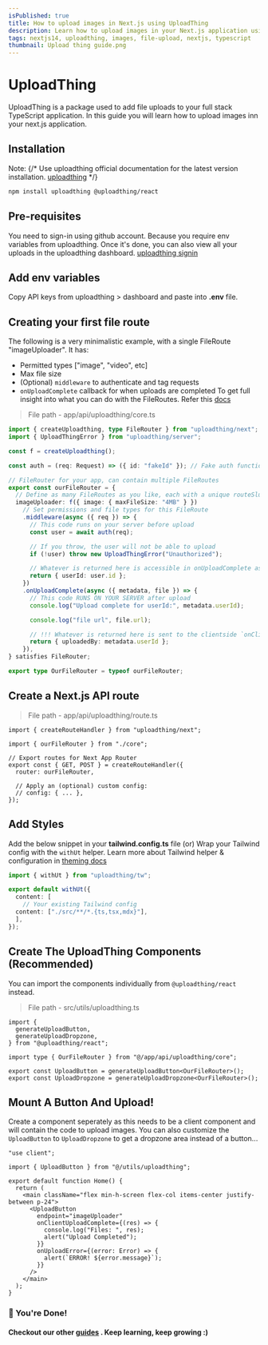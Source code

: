 ```yaml
---
isPublished: true
title: How to upload images in Next.js using UploadThing
description: Learn how to upload images in your Next.js application using UploadThing.
tags: nextjs14, uploadthing, images, file-upload, nextjs, typescript
thumbnail: Upload thing guide.png
---
```


# UploadThing

UploadThing is a package used to add file uploads to your full stack TypeScript application. In this guide you will learn how to upload images inn your next.js application.

## Installation

Note:
{/* Use uploadthing official documentation for the latest version installation. [uploadthing](https://docs.uploadthing.com/getting-started/appdir) */}

```bash
npm install uploadthing @uploadthing/react
```

## Pre-requisites

You need to sign-in using github account. Because you require env variables from uploadthing.
Once it's done, you can also view all your uploads in the uploadthing dashboard.
[uploadthing signin](https://uploadthing.com/dashboard)

## Add env variables

Copy API keys from uploadthing > dashboard and paste into **.env** file.

## Creating your first file route

The following is a very minimalistic example, with a single FileRoute "imageUploader". It has:

- Permitted types ["image", "video", etc]
- Max file size
- (Optional) `middleware` to authenticate and tag requests
- `onUploadComplete` callback for when uploads are completed
  To get full insight into what you can do with the FileRoutes. Refer this [docs](https://docs.uploadthing.com/api-reference/server#file-routes)

> File path - app/api/uploadthing/core.ts

```ts
import { createUploadthing, type FileRouter } from "uploadthing/next";
import { UploadThingError } from "uploadthing/server";

const f = createUploadthing();

const auth = (req: Request) => ({ id: "fakeId" }); // Fake auth function

// FileRouter for your app, can contain multiple FileRoutes
export const ourFileRouter = {
  // Define as many FileRoutes as you like, each with a unique routeSlug
  imageUploader: f({ image: { maxFileSize: "4MB" } })
    // Set permissions and file types for this FileRoute
    .middleware(async ({ req }) => {
      // This code runs on your server before upload
      const user = await auth(req);

      // If you throw, the user will not be able to upload
      if (!user) throw new UploadThingError("Unauthorized");

      // Whatever is returned here is accessible in onUploadComplete as `metadata`
      return { userId: user.id };
    })
    .onUploadComplete(async ({ metadata, file }) => {
      // This code RUNS ON YOUR SERVER after upload
      console.log("Upload complete for userId:", metadata.userId);

      console.log("file url", file.url);

      // !!! Whatever is returned here is sent to the clientside `onClientUploadComplete` callback
      return { uploadedBy: metadata.userId };
    }),
} satisfies FileRouter;

export type OurFileRouter = typeof ourFileRouter;
```

## Create a Next.js API route

> File path - app/api/uploadthing/route.ts

```tsx
import { createRouteHandler } from "uploadthing/next";

import { ourFileRouter } from "./core";

// Export routes for Next App Router
export const { GET, POST } = createRouteHandler({
  router: ourFileRouter,

  // Apply an (optional) custom config:
  // config: { ... },
});
```

## Add Styles

Add the below snippet in your **tailwind.config.ts** file (or) Wrap your Tailwind config with the `withUt` helper.
Learn more about Tailwind helper & configuration in [theming docs](https://docs.uploadthing.com/theming#with-tailwindcss)

```ts
import { withUt } from "uploadthing/tw";

export default withUt({
  content: [
    // Your existing Tailwind config
  content: ["./src/**/*.{ts,tsx,mdx}"],
  ],
});

```

## Create The UploadThing Components (Recommended)

You can import the components individually from `@uploadthing/react` instead.

> File path - src/utils/uploadthing.ts

```tsx
import {
  generateUploadButton,
  generateUploadDropzone,
} from "@uploadthing/react";

import type { OurFileRouter } from "@/app/api/uploadthing/core";

export const UploadButton = generateUploadButton<OurFileRouter>();
export const UploadDropzone = generateUploadDropzone<OurFileRouter>();
```

## Mount A Button And Upload!

Create a component seperately as this needs to be a client component and will contain the code to upload images.
You can also customize the `UploadButton` to `UploadDropzone` to get a dropzone area instead of a button...

```tsx
"use client";

import { UploadButton } from "@/utils/uploadthing";

export default function Home() {
  return (
    <main className="flex min-h-screen flex-col items-center justify-between p-24">
      <UploadButton
        endpoint="imageUploader"
        onClientUploadComplete={(res) => {
          console.log("Files: ", res);
          alert("Upload Completed");
        }}
        onUploadError={(error: Error) => {
          alert(`ERROR! ${error.message}`);
        }}
      />
    </main>
  );
}
```

### 🎉 You're Done!

#### Checkout our other [guides](https://unicornspace-ui.vercel.app/guides) . Keep learning, keep growing :)
